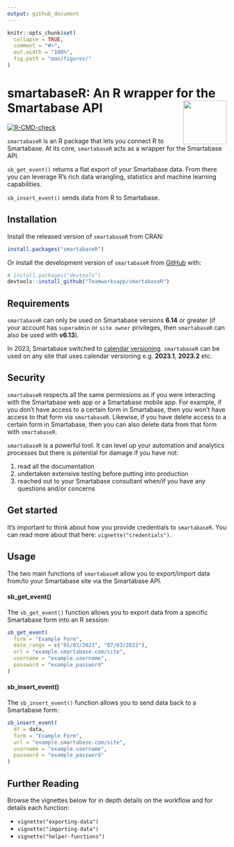 ```yaml
---
output: github_document
---
```


```r
knitr::opts_chunk$set(
  collapse = TRUE,
  comment = "#>",
  out.width = "100%",
  fig.path = "man/figures/"
)
```

# smartabaseR: An R wrapper for the Smartabase API <img src="man/figures/logo.png" align="right" height="100" style="float:right; height:100px; width:100px"> 

<!-- badges: start -->
[![R-CMD-check](https://github.com/Teamworksapp/smartabaseR/actions/workflows/R-CMD-check.yaml/badge.svg)](https://github.com/Teamworksapp/smartabaseR/actions/workflows/R-CMD-check.yaml)
<!-- badges: end -->

`smartabaseR` is an R package that lets you connect R to Smartabase. At its core, `smartabaseR` acts as a wrapper for the Smartabase API.

`sb_get_event()` returns a flat export of your Smartabase data. From there you can leverage R's rich data wrangling, statistics and machine learning capabilities. 

`sb_insert_event()` sends data from R to Smartabase.


## Installation

Install the released version of `smartabaseR` from CRAN:

```r
install.packages("smartabaseR")
```

Or install the development version of `smartabaseR` from [GitHub](https://github.com/Teamworksapp/smartabaseR/) with:
      
```r
# install.packages("devtools")
devtools::install_github("Teamworksapp/smartabaseR")
```

## Requirements

`smartabaseR` can only be used on Smartabase versions **6.14** or greater (if your account has `superadmin` or `site owner` privileges, then `smartabaseR` can also be used with **v6.13**). 

In 2023, Smartabase switched to [calendar versioning](https://calver.org/). `smartabaseR` can be used on any site that uses calendar versioning e.g. **2023.1**, **2023.2** etc.

## Security

`smartabaseR` respects all the same permissions as if you were interacting with the Smartabase web app or a Smartabase mobile app. For example, if you don't have access to a certain form in Smartabase, then you won't have access to that form via `smartabaseR`. Likewise, if you have delete access to a certain form in Smartabase, then you can also delete data from that form with `smartabaseR`.

`smartabaseR` is a powerful tool. It can level up your automation and analytics processes but there is potential for damage if you have not:

1. read all the documentation
2. undertaken extensive testing before putting into production
3. reached out to your Smartabase consultant when/if you have any questions and/or concerns


## Get started

It's important to think about how you provide credentials to `smartabaseR`. You can read more about that here: `vignette("credentials")`.

## Usage

The two main functions of `smartabaseR` allow you to export/import data from/to your Smartabase site via the Smartabase API.

#### sb_get_event()

The `sb_get_event()` function allows you to export data from a specific Smartabase form into an R session:

```r
sb_get_event(
  form = "Example Form",
  date_range = c("01/03/2023", "07/03/2023"),
  url = "example.smartabase.com/site",
  username = "example.username",
  password = "example_password"
)
```

#### sb_insert_event()

The `sb_insert_event()` function allows you to send data back to a Smartabase form:

```r
sb_insert_event(
  df = data,
  form = "Example Form",
  url = "example.smartabase.com/site",
  username = "example.username",
  password = "example_password"
)
```


## Further Reading

Browse the vignettes below for in depth details on the workflow and for details each function:

* `vignette("exporting-data")`
* `vignette("importing-data")`
* `vignette("helper-functions")`

